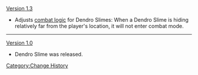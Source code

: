 [[Version 1.3]]
*Adjusts [[Aggravation|combat logic]] for Dendro Slimes: When a Dendro Slime is hiding relatively far from the player's location, it will not enter combat mode.
----
[[Version 1.0]]
*Dendro Slime was released.
<noinclude>[[Category:Change History]]</noinclude>